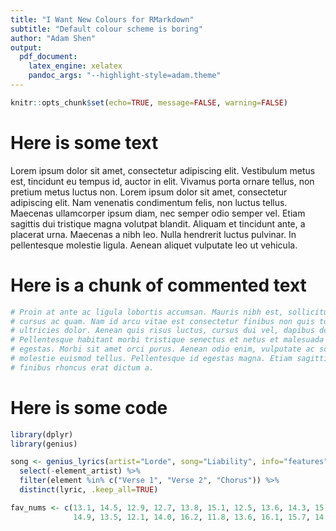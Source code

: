 ---
title: "I Want New Colours for RMarkdown"
subtitle: "Default colour scheme is boring"
author: "Adam Shen"
output:
  pdf_document:
    latex_engine: xelatex
    pandoc_args: "--highlight-style=adam.theme"
---

```{r setup, include=FALSE}
knitr::opts_chunk$set(echo=TRUE, message=FALSE, warning=FALSE)
```

# Here is some text

Lorem ipsum dolor sit amet, consectetur adipiscing elit. Vestibulum metus est, tincidunt eu tempus id, auctor in elit. Vivamus porta ornare tellus, non pretium metus luctus non. Lorem ipsum dolor sit amet, consectetur adipiscing elit. Nam venenatis condimentum felis, non luctus tellus. Maecenas ullamcorper ipsum diam, nec semper odio semper vel. Etiam sagittis dui tristique magna volutpat blandit. Aliquam et tincidunt ante, a placerat urna. Maecenas a nibh leo. Nulla hendrerit luctus pulvinar. In pellentesque molestie ligula. Aenean aliquet vulputate leo ut vehicula.

# Here is a chunk of commented text

```{r}
# Proin at ante ac ligula lobortis accumsan. Mauris nibh est, sollicitudin ut luctus id,
# cursus ac quam. Nam id arcu vitae est consectetur finibus non quis turpis. In vel 
# ultricies dolor. Aenean quis risus luctus, cursus dui vel, dapibus dolor. 
# Pellentesque habitant morbi tristique senectus et netus et malesuada fames ac turpis 
# egestas. Morbi sit amet orci purus. Aenean odio enim, vulputate ac sollicitudin et, 
# molestie euismod tellus. Pellentesque id egestas magna. Etiam sagittis imperdiet eros,
# finibus rhoncus erat dictum a.
```

# Here is some code

```{r, eval=FALSE}
library(dplyr)
library(genius)
```

```{r, eval=FALSE}
song <- genius_lyrics(artist="Lorde", song="Liability", info="features") %>%
  select(-element_artist) %>%
  filter(element %in% c("Verse 1", "Verse 2", "Chorus")) %>%
  distinct(lyric, .keep_all=TRUE)
```

```{r, eval=FALSE}
fav_nums <- c(13.1, 14.5, 12.9, 12.7, 13.8, 15.1, 12.5, 13.6, 14.3, 15.6,
              14.9, 13.5, 12.1, 14.0, 16.2, 11.8, 13.6, 16.1, 15.7, 14.9)
```
